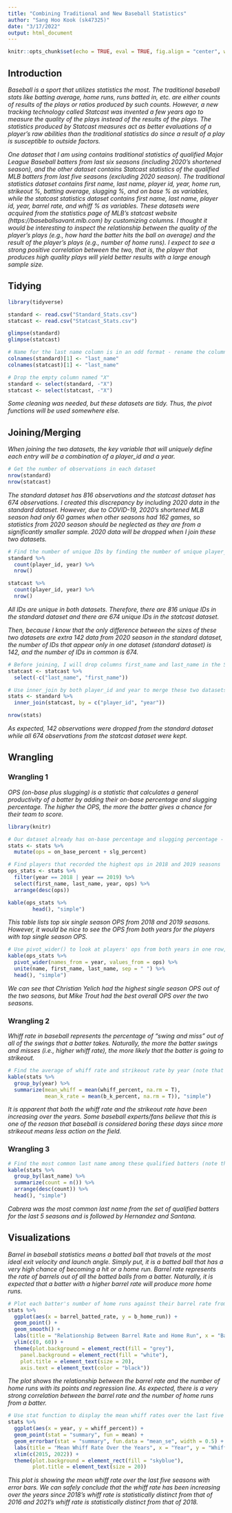 ---
title: "Combining Traditional and New Baseball Statistics"
author: "Sang Hoo Kook (sk47325)"
date: "3/17/2022"
output: html_document
---

```{r global_options, include=FALSE}
knitr::opts_chunk$set(echo = TRUE, eval = TRUE, fig.align = "center", warning = F, message = F, R.options=list(max.print=100,dplyr.print_max=100))
```

## Introduction

*Baseball is a sport that utilizes statistics the most. The traditional baseball stats like batting average, home runs, runs batted in, etc. are either counts of results of the plays or ratios produced by such counts. However, a new tracking technology called Statcast was invented a few years ago to measure the quality of the plays instead of the results of the plays. The statistics produced by Statcast measures act as better evaluations of a player's raw abilities than the traditional statistics do since a result of a play is susceptible to outside factors.*

*One dataset that I am using contains traditional statistics of qualified Major League Baseball batters from last six seasons (including 2020's shortened season), and the other dataset contains Statcast statistics of the qualified MLB batters from last five seasons (excluding 2020 season). The traditional statistics dataset contains first name, last name, player id, year, home run, strikeout %, batting average, slugging %, and on base % as variables, while the statcast statistics dataset contains first name, last name, player id, year, barrel rate, and whiff % as variables. These datasets were acquired from the statistics page of MLB's statcast website (https://baseballsavant.mlb.com) by customizing columns. I thought it would be interesting to inspect the relationship between the quality of the player's plays (e.g., how hard the batter hits the ball on average) and the result of the player's plays (e.g., number of home runs). I expect to see a strong positive correlation between the two, that is, the player that produces high quality plays will yield better results with a large enough sample size.*

## Tidying

```{r}
library(tidyverse)

standard <- read.csv("Standard_Stats.csv")
statcast <- read.csv("Statcast_Stats.csv")

glimpse(standard)
glimpse(statcast)

# Name for the last name column is in an odd format - rename the column
colnames(standard)[1] <- "last_name"
colnames(statcast)[1] <- "last_name"

# Drop the empty column named "X"
standard <- select(standard, -"X")
statcast <- select(statcast, -"X")
```
*Some cleaning was needed, but these datasets are tidy. Thus, the pivot functions will be used somewhere else.*

## Joining/Merging

*When joining the two datasets, the key variable that will uniquely define each entry will be a combination of a player_id and a year.*
```{r}
# Get the number of observations in each dataset
nrow(standard)
nrow(statcast)
```

*The standard dataset has 816 observations and the statcast dataset has 674 observations. I created this discrepancy by including 2020 data in the standard dataset. However, due to COVID-19, 2020's shortened MLB season had only 60 games when other seasons had 162 games, so statistics from 2020 season should be neglected as they are from a significantly smaller sample. 2020 data will be dropped when I join these two datasets.*

```{r}
# Find the number of unique IDs by finding the number of unique player_id & year combinations
standard %>%
  count(player_id, year) %>%
  nrow()

statcast %>%
  count(player_id, year) %>%
  nrow()
```

*All IDs are unique in both datasets. Therefore, there are 816 unique IDs in the standard dataset and there are 674 unique IDs in the statcast dataset.*

*Then, because I know that the only difference between the sizes of these two datasets are extra 142 data from 2020 season in the standard dataset, the number of IDs that appear only in one dataset (standard dataset) is 142, and the number of IDs in common is 674.*

```{r}
# Before joining, I will drop columns first_name and last_name in the Statcast dataset since these columns also appear in the standard dataset
statcast <- statcast %>%
  select(-c("last_name", "first_name"))

# Use inner_join by both player_id and year to merge these two datasets into a dataset called stats
stats <- standard %>%
  inner_join(statcast, by = c("player_id", "year"))

nrow(stats)
```

*As expected, 142 observations were dropped from the standard dataset while all 674 observations from the statcast dataset were kept.*

## Wrangling

### Wrangling 1

*OPS (on-base plus slugging) is a statistic that calculates a general productivity of a batter by adding their on-base percentage and slugging percentage. The higher the OPS, the more the batter gives a chance for their team to score.*

```{r}
library(knitr)

# Our dataset already has on-base percentage and slugging percentage - use mutate to add a new column for ops
stats <- stats %>%
  mutate(ops = on_base_percent + slg_percent)

# Find players that recorded the highest ops in 2018 and 2019 seasons
ops_stats <- stats %>%
  filter(year == 2018 | year == 2019) %>%
  select(first_name, last_name, year, ops) %>%
  arrange(desc(ops))

kable(ops_stats %>%
        head(), "simple")
```

*This table lists top six single season OPS from 2018 and 2019 seasons. However, it would be nice to see the OPS from both years for the players with top single season OPS.*

```{r}
# Use pivot_wider() to look at players' ops from both years in one row, and unite the name as well
kable(ops_stats %>%
  pivot_wider(names_from = year, values_from = ops) %>%
  unite(name, first_name, last_name, sep = " ") %>%
  head(), "simple")
```

*We can see that Christian Yelich had the highest single season OPS out of the two seasons, but Mike Trout had the best overall OPS over the two seasons.*

### Wrangling 2

*Whiff rate in baseball represents the percentage of "swing and miss" out of all of the swings that a batter takes. Naturally, the more the batter swings and misses (i.e., higher whiff rate), the more likely that the batter is going to strikeout.*

```{r}
# Find the average of whiff rate and strikeout rate by year (note that this won't be the actual yearly average of these values since we are not using the raw count data used to calculate these rates)
kable(stats %>%
  group_by(year) %>%
  summarize(mean_whiff = mean(whiff_percent, na.rm = T),
            mean_k_rate = mean(b_k_percent, na.rm = T)), "simple")
```

*It is apparent that both the whiff rate and the strikeout rate have been increasing over the years. Some baseball experts/fans believe that this is one of the reason that baseball is considered boring these days since more strikeout means less action on the field.*

### Wrangling 3

```{r}
# Find the most common last name among these qualified batters (note that one player can increase their last name's count by 5, at most, since each year is unique)
kable(stats %>%
  group_by(last_name) %>%
  summarize(count = n()) %>%
  arrange(desc(count)) %>%
  head(), "simple")
```

*Cabrera was the most common last name from the set of qualified batters for the last 5 seasons and is followed by Hernandez and Santana.*

## Visualizations

*Barrel in baseball statistics means a batted ball that travels at the most ideal exit velocity and launch angle. Simply put, it is a batted ball that has a very high chance of becoming a hit or a home run. Barrel rate represents the rate of barrels out of all the batted balls from a batter. Naturally, it is expected that a batter with a higher barrel rate will produce more home runs.*

```{r}
# Plot each batter's number of home runs against their barrel rate from single season and add a regression line to see the trend
stats %>%
  ggplot(aes(x = barrel_batted_rate, y = b_home_run)) +
  geom_point() +
  geom_smooth() +
  labs(title = "Relationship Between Barrel Rate and Home Run", x = "Barrel Rate (%)", y = "Home Run") +
  ylim(c(0, 60)) +
  theme(plot.background = element_rect(fill = "grey"),
    panel.background = element_rect(fill = "white"),
    plot.title = element_text(size = 20),
    axis.text = element_text(color = "black"))
```

*The plot shows the relationship between the barrel rate and the number of home runs with its points and regression line. As expected, there is a very strong correlation between the barrel rate and the number of home runs from a batter.*

```{r}
# Use stat function to display the mean whiff rates over the last five seasons
stats %>%
  ggplot(aes(x = year, y = whiff_percent)) +
  geom_point(stat = "summary", fun = mean) +
  geom_errorbar(stat = "summary", fun.data = "mean_se", width = 0.5) +
  labs(title = "Mean Whiff Rate Over the Years", x = "Year", y = "Whiff Rate (%)") +
  xlim(c(2015, 2022)) +
  theme(plot.background = element_rect(fill = "skyblue"),
        plot.title = element_text(size = 20))
```

*This plot is showing the mean whiff rate over the last five seasons with error bars. We can safely conclude that the whiff rate has been increasing over the years since 2018's whiff rate is statistically distinct from that of 2016 and 2021's whiff rate is statistically distinct from that of 2018.*
